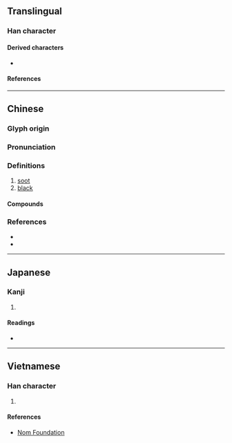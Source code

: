 {{character info}}

==Translingual==

===Han character===
{{Han char|rn=86|rad=火|as=05|sn=9|four=23809|canj=IRF|ids=⿱台火}}

====Derived characters====
* {{l|mul|[[𫿥]], [[𫨐]], [[㬃]]}}

====References====
{{Han ref|kx=0668.280|dkj=18957|dj=1078.040|hdz=32198.040|uh=70B1}}

----

==Chinese==
{{zh-forms|alt=炲}}

===Glyph origin===
{{Han etym}}
{{Han compound|台|火|ls=psc|c1=p|c2=s|t2=fire}}

===Pronunciation===
{{zh-pron
|m=tái
|c=toi4
|mn=tâi/thai
|mc=y
|oc=y
|cat=n,a
}}

===Definitions===
{{zh-hanzi}}

# [[soot]]
# [[black]]

====Compounds====
{{zh-der|炱朽|炱煤|煙炱|煤炱|松炱}}

===References===
* {{R:twedu|B02379}}
* {{R:yue:Hanzi}}

----

==Japanese==

===Kanji===
{{ja-kanji|grade=|rs=火05}}

# {{rfdef|ja|sort=火05}}

====Readings====
* {{ja-readings
|on=たい, だい
|kun=すす
}}

----

==Vietnamese==

===Han character===
{{vi-hantu|rs=火05|[[đải]], [[thai]]}}

# {{rfdef|vi|sort=火05}}

====References====
* [http://nomfoundation.org/common/nom_details.php?codepoint=70B1 Nom Foundation]